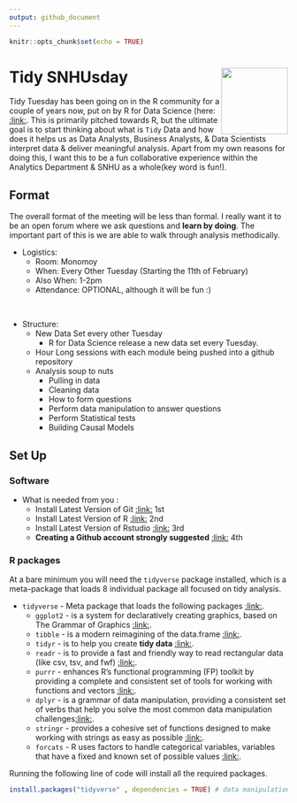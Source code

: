 ```yaml
---
output: github_document
---
```


```r
knitr::opts_chunk$set(echo = TRUE)
```

# Tidy SNHUsday <img src="./imgs/tidyverse.png" align="right" width="120" />

Tidy Tuesday has been going on in the R community for a couple of years now, put on by R for Data Science (here: [:link:](https://github.com/rfordatascience/tidytuesday/). This is primarily pitched towards R, but the ultimate goal is to start thinking about what is `Tidy` Data and how does it helps us as Data Analysts, Business Analysts, & Data Scientists interpret data & deliver meaningful analysis. Apart from my own reasons for doing this, I want this to be a fun collaborative experience within the Analytics Department & SNHU as a whole(key word is fun!).


## Format

The overall format of the meeting will be less than formal.  I really want it to be an open forum where we ask questions and **learn by doing**.  The important part of this is we are able to walk through analysis methodically. 

+ Logistics:
  +	Room: Monomoy
  +	When:  Every Other Tuesday (Starting the 11th of February)
  +	Also When: 1-2pm
  +	Attendance: OPTIONAL, although it will be fun :)

<br>

+ Structure:
  + New Data Set every other Tuesday
    +	R for Data Science release a new data set every Tuesday.
  + Hour Long sessions with each module being pushed into a github repository
  + Analysis soup to nuts 
    + Pulling in data
    + Cleaning data
    + How to form questions
    + Perform data manipulation to answer questions
    + Perform Statistical tests
    + Building Causal Models 


## Set Up

### Software

+ What is needed from you :
  + Install Latest Version of Git [:link:](https://git-scm.com/downloads/) 1st 
  + Install Latest Version of R [:link:](https://cran.r-project.org/bin/windows/base/) 2nd 
  + Install Latest Version of Rstudio [:link:](https://rstudio.com/products/rstudio/download/) 3rd 
  + **Creating a Github account strongly suggested** [:link:](https://github.com/) 4th 
  

### R packages
  
At a bare minimum you will need the `tidyverse` package installed, which is a meta-package that loads 8 individual package all focused on tidy analysis.


+ `tidyverse` - Meta package that loads the following packages [:link:](https://www.tidyverse.org/).
  + `ggplot2` - is a system for declaratively creating graphics, based on The Grammar of Graphics [:link:](https://ggplot2.tidyverse.org/). 
  + `tibble` - is a modern reimagining of the data.frame [:link:](https://tibble.tidyverse.org/).
  + `tidyr` - is to help you create **tidy data** [:link:](https://tidyr.tidyverse.org/).
  + `readr` - is to provide a fast and friendly way to read rectangular data (like csv, tsv, and fwf) [:link:](https://readr.tidyverse.org/).
  + `purrr` - enhances R’s functional programming (FP) toolkit by providing a complete and consistent set of tools for working with functions and vectors [:link:](https://purrr.tidyverse.org/).
  + `dplyr` - is a grammar of data manipulation, providing a consistent set of verbs that help you solve the most common data manipulation challenges[:link:](https://dplyr.tidyverse.org/).
  + `stringr` - provides a cohesive set of functions designed to make working with strings as easy as possible [:link:](https://stringr.tidyverse.org/).
  + `forcats` - R uses factors to handle categorical variables, variables that have a fixed and known set of possible values  [:link:](https://forcats.tidyverse.org/).
  
Running the following line of code will install all the required packages.

```r
install.packages("tidyverse" , dependencies = TRUE) # data manipulation has 8 packages inside
```
